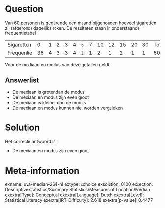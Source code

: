 Question
========

Van 60 personen is gedurende een maand bijgehouden hoeveel sigaretten
zij (afgerond) dagelijks roken. De resultaten staan in onderstaande
frequentietabel

  ------------ ---- --- --- --- --- --- --- ---- ---- ---- ---- ---- --------
  Sigaretten   0    1   2   3   4   5   7   10   12   15   20   30   Totaal
  Frequentie   36   4   3   3   4   2   1   2    1    2    1    1    60
  ------------ ---- --- --- --- --- --- --- ---- ---- ---- ---- ---- --------

Voor de mediaan en modus van deze getallen geldt:

Answerlist
----------

* De mediaan is groter dan de modus
* De mediaan en modus zijn even groot
* De mediaan is kleiner dan de modus
* De mediaan en modus kunnen niet worden vergeleken

Solution
========

Het correcte antwoord is: 

* De mediaan en modus zijn even groot

Meta-information
================
exname: uva-median-264-nl
extype: schoice
exsolution: 0100
exsection: Descriptive statistics/Summary Statistics/Measures of Location/Median
exextra[Type]: Conceptual
exextra[Language]: Dutch
exextra[Level]: Statistical Literacy
exextra[IRT-Difficulty]: 2.618
exextra[p-value]: 0.4477
